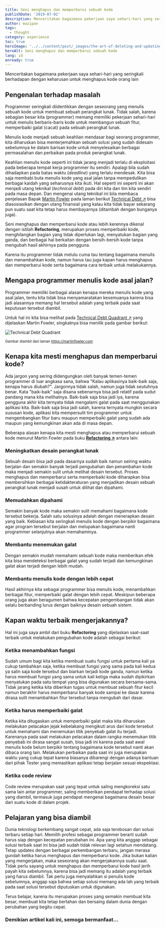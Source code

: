 ```yaml
---
title: Seni menghapus dan memperbarui sebuah kode
publishDate: '2019-07-02'
description: Menceritakan bagaimana pekerjaan saya sehari-hari yang seringkali berhadapan dengan keharusan untuk menghapus kode orang lain
author: mazipan
tags:
  - thought
category: experience
toc: true
heroImage: '../../content/post/_images/the-art-of-deleting-and-updating-the-code/quadran.png'
heroAlt: Seni menghapus dan memperbarui sebuah kode
lang: id
enready: true
---
```


Menceritakan bagaimana pekerjaan saya sehari-hari yang seringkali berhadapan dengan keharusan untuk menghapus kode orang lain

## Pengenalan terhadap masalah

Programmer seringkali diidentikkan dengan seseorang yang menulis sebuah kode untuk membuat sebuah perangkat lunak. Tidak salah, karena sebagian besar kita (programmer) memang memiliki pekerjaan sehari-hari untuk menulis berbaris-baris kode untuk membangun sebuah fitur, memperbaiki galat (cacat) pada sebuah perangkat lunak.

Menulis kode menjadi sebuah keahlian mendasar bagi seorang programmer, kita diharuskan bisa menterjemahkan sebuah solusi yang sudah didesain sebelumnya ke dalam barisan kode untuk menyelesaikan berbagai permasalahan dan perbaikan pada produk perangkat lunak.

Keahlian menulis kode seperti ini tidak jarang menjadi terlalu di eksploitasi pada beberapa tempat kerja programmer itu sendiri. Apalagi bila sudah dihadapkan pada batas waktu (_deadline_) yang terlalu mendesak. Kita bisa saja membabi buta menulis kode yang asal jalan tanpa mempedulikan berbagai kaidah yang seharusnya kita ikuti. Hal seperti ini seperti ini akan menjadi utang teknikal (_technical debt_) pada diri kita dan tim kita sendiri pada masa depan. Dan mengenai utang teknikal ini bila membaca penjelasan Bapak [Martin Fowler](https://martinfowler.com/) pada laman berikut [Technical Debt ↗️](https://martinfowler.com/bliki/TechnicalDebt.html) bisa diasosiasikan dengan utang finansial yang kalau kita tidak bayar sekarang pun suatu saat kita tetap harus membayarnya (ditambah dengan bunganya juga).

Seni menghapus dan memperbarui kode atau lebih kerennya dikenal dengan istilah **Refactoring**, merupakan proses memperbaiki kode, menghilangkan bagian yang tidak diperlukan lagi, menyatukan bagian yang ganda, dan berbagai hal berkaitan dengan bersih-bersih kode tanpa mengubah hasil akhirnya pada pengguna.

Karena itu programmer tidak melulu cuma tau tentang bagaimana menulis dan menambahkan kode, namun harus tau juga kapan harus menghapus dan memperbarui kode serta bagaimana cara terbaik untuk melakukannya.

## Mengapa programmer menulis kode asal jalan?

Programmer memiliki berbagai alasan kenapa mereka menulis kode yang asal jalan, tentu kita tidak bisa menyamaratakan kesemuanya karena bisa jadi alasannya memang hal tersebut adalah yang terbaik pada saat keputusan tersebut diambil.

Untuk hal ini kita bisa melihat pada [Technical Debt Quadrant ↗️](https://martinfowler.com/bliki/TechnicalDebtQuadrant.html) yang dijelaskan Martin Fowler, singkatnya bisa menilik pada gambar berikut:

![Technical Debt Quadrant](../../content/post/_images/the-art-of-deleting-and-updating-the-code/quadran.png)

<small class="caption">Gambar diambil dari laman https://martinfowler.com</small>

## Kenapa kita mesti menghapus dan memperbarui kode?

Ada jargon yang sering didengungkan oleh banyak temen-temen programmer di luar angkasa sana, bahwa "Kalau aplikasinya baik-baik saja, kenapa harus diubah?". Jargonnya tidak salah, namun juga tidak seutuhnya benar. Kata "baik-baik" saja disana sebenarnya bisa jadi relatif pada sudut pandang mana kita melihatnya. Baik-baik saja bisa jadi iya, karena pengguna akhir kita ternyata tidak mengalami galat pada saat menggunakan aplikasi kita. Baik-baik saja bisa jadi salah, karena ternyata mungkin secara sususan kode, aplikasi kita mempersulit tim programmer untuk mengembangkan fitur baru maupun memperbaiki galat yang sudah ada maupun yang kemungkinan akan ada di masa depan.

Beberapa alasan kenapa kita mesti menghapus atau memperbarui sebuah kode menurut Martin Fowler pada buku **[Refactoring ↗️](https://refactoring.com/)** antara lain:

### Meningkatkan desain perangkat lunak

Sebuah desain bisa jadi pada dasarnya sudah baik namun seiring waktu berjalan dan semakin banyak terjadi pengubahan dan penambahan kode maka menjadi semakin sulit untuk melihat desain tersebut. Proses menghapus dan memperbarui serta memperbaiki kode diharapkan bisa membersihkan berbagai ketidakteraturan yang menjadikan desain sebuah perangkat lunak menjadi susah untuk dilihat dan dipahami.

### Memudahkan dipahami

Semakin banyak kode maka semakin sulit memahami bagaimana kode tersebut bekerja. Salah satu solusinya adalah dengan menerapkan desain yang baik. Kebiasan kita seringkali menulis kode dengan berpikir bagaimana agar program tersebut berjalan dan melupakan bagaimana nanti programmer selanjutnya akan memahaminya.

### Membantu menemukan galat

Dengan semakin mudah memahami sebuah kode maka memberikan efek kita bisa mendeteksi berbagai galat yang sudah terjadi dan kemungkinan galat akan terjadi dengan lebih mudah.

### Membantu menulis kode dengan lebih cepat

Hasil akhirnya kita sebagai programmer bisa menulis kode, menambahkan berbagai fitur, memperbaiki galat dengan lebih cepat. Meskipun beberapa orang juga akan beragumen bahwa kecepatan pengembangan tidak akan selalu berbanding lurus dengan baiknya desain sebuah sistem.

## Kapan waktu terbaik mengerjakannya?

Hal ini juga saya ambil dari buku **Refactoring** yang dijelaskan saat-saat terbaik untuk melakukan pengubahan kode adalah sebagai berikut:

### Ketika menambahkan fungsi

Sudah umum bagi kita ketika membuat suatu fungsi untuk pertama kali ya cukup tambahkan saja, ketika membuat fungsi yang sama pada kali kedua ya salin saja kode tersebut dan biarkan terjadi kode ganda, namun ketika harus membuat fungsi yang sama untuk kali ketiga maka sudah dipikirkan menyatukan pada satu tempat yang bisa digunakan secara bersama-sama. Tidak jarang ketika kita diberikan tugas untuk membuat sebuah fitur kecil namun berakhir harus memperbarui banyak kode sampai ke dasar karena dirasa sulit menambahkan fitur tersebut tanpa mengubah dari dasar.

### Ketika harus memperbaiki galat

Ketika kita ditugaskan untuk memperbaiki galat maka kita diharuskan melakukan pelacakan jejak kebelakang mengikuti arus dari kode tersebut untuk memahami dan menemukan titik penyebab galat itu terjadi. Karenanya pada saat melakukan pelacakan dalam rangka menemukan titik penyebab ini dirasa sangat susah, bisa jadi ini karena pada saat awal menulis kode belum berpikir tentang bagaimana kode tersebut nanti akan dibaca orang lain. Melakukan perbaikan pada saat ini juga merupakan waktu yang cukup tepat karena biasanya dibarengi dengan adanya bantuan dari pihak Tester yang memastikan aplikasi tetap berjalan sesuai ekspektasi.

### Ketika code review

Code review merupakan saat yang tepat untuk saling mengkoreksi satu sama lain antar programmer, saling memberikan pendapat terhadap solusi yang diambil, termasuk juga pendapat mengenai bagaimana desain besar dari suatu kode di dalam projek.

## Pelajaran yang bisa diambil

Dunia teknologi berkembang sangat cepat, ada saja terobosan dan solusi terbaru setiap hari. Memilih profesi sebagai programmer berarti sudah harus siap dengan kecepatan perubahan ini. Apa yang kita anggap sebagai solusi terbaik saat ini bisa jadi sudah tidak relevan lagi setahun mendatang. Tetap updates dengan berbagai perkembangan terbaru, jangan merasa gundah ketika harus menghapus dan memperbarui kode. Jika bukan kalian yang mengerjakan, maka seseorang akan mengerjakannya suatu saat. Tidak perlu sayang untuk menghapus dan memperbarui kode hasil jerih payah kita sebelumnya, karena bisa jadi memang itu adalah yang terbaik yang harus diambil. Tak perlu juga menyalahkan si penulis kode sebelumnya, anggap saja bahwa setiap solusi memang ada lah yang terbaik pada saat solusi tersebut diputuskan untuk digunakan.

Terus belajar, karena itu merupakan proses yang semakin membuat kita besar, membuat kita tetap bertahan dan bersaing dalam dunia dengan perubahan yang begitu cepat.

### Demikian artikel kali ini, semoga bermanfaat...
